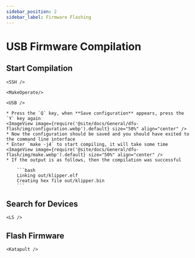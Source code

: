 ```yaml
---
sidebar_position: 2
sidebar_label: Firmware Flashing
---
```




# USB Firmware Compilation

## Start Compilation

    <SSH />

    <MakeOperate/>

    <USB />

    * Press the `Q` key, when **Save configuration** appears, press the `Y` key again
    <ImageView image={require('@site/docs/General/dfu-flash/img/configuration.webp').default} size="50%" align="center" />
    * Now the configuration should be saved and you should have exited to the command line interface
    * Enter `make -j4` to start compiling, it will take some time
    <ImageView image={require('@site/docs/General/dfu-flash/img/make.webp').default} size="50%" align="center" />
    * If the output is as follows, then the compilation was successful

        ```bash
        Linking out/klipper.elf
        Creating hex file out/klipper.bin
        ```

## Search for Devices

    <LS />


## Flash Firmware


    <Katapult />